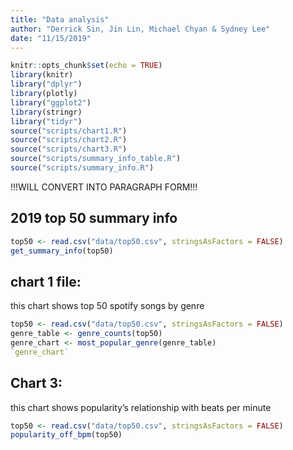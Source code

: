 ```yaml
---
title: "Data analysis"
author: "Derrick Sin, Jin Lin, Michael Chyan & Sydney Lee"
date: "11/15/2019"
---
```


```r
knitr::opts_chunk$set(echo = TRUE)
library(knitr)
library("dplyr")
library(plotly)
library("ggplot2")
library(stringr)
library("tidyr")
source("scripts/chart1.R")
source("scripts/chart2.R")
source("scripts/chart3.R")
source("scripts/summary_info_table.R")
source("scripts/summary_info.R")
```

!!!WILL CONVERT INTO PARAGRAPH FORM!!!

## 2019 top 50 summary info
```r
top50 <- read.csv("data/top50.csv", stringsAsFactors = FALSE)
get_summary_info(top50)
```

## chart 1 file: 
this chart shows top 50 spotify songs by genre
```r
top50 <- read.csv("data/top50.csv", stringsAsFactors = FALSE)
genre_table <- genre_counts(top50)
genre_chart <- most_popular_genre(genre_table)
`genre_chart`
```


## Chart 3:
this chart shows popularity's relationship with beats per minute
```r
top50 <- read.csv("data/top50.csv", stringsAsFactors = FALSE)
popularity_off_bpm(top50)
```
